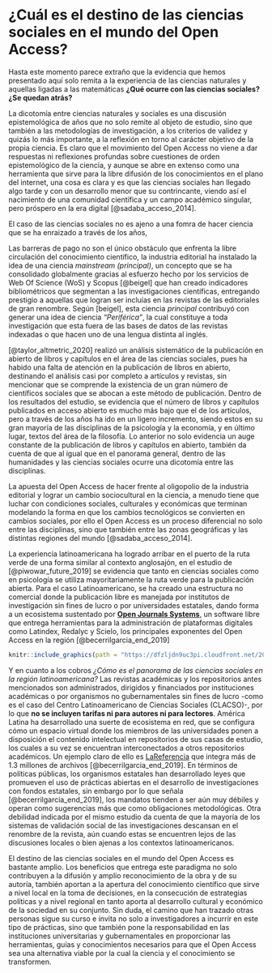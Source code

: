 # ¿Cuál es el destino de las ciencias sociales en el mundo del Open Access?

Hasta este momento parece extraño que la evidencia que hemos presentado aquí solo remita a la experiencia de las ciencias naturales y aquellas ligadas a las matemáticas **¿Qué ocurre con las ciencias sociales? ¿Se quedan atrás?**

La dicotomía entre ciencias naturales y sociales es una discusión epistemológica de años que no solo remite al objeto de estudio, sino que también a las metodologías de investigación, a los criterios de validez y quizás lo más importante, a la reflexión en torno al carácter objetivo de la propia ciencia. Es claro que el movimiento del Open Access no viene a dar respuestas ni reflexiones profundas sobre cuestiones de orden epistemológico de la ciencia, y aunque se abre en extenso como una herramienta que sirve para la libre difusión de los conocimientos en el plano del internet, una cosa es clara y es que las ciencias sociales han llegado algo tarde y con un desarrollo menor que su contrincante, viendo así el nacimiento de una comunidad científica y un campo académico singular, pero próspero en la era digital [@sadaba_acceso_2014].

El caso de las ciencias sociales no es ajeno a una fomra de hacer ciencia que se ha enraizado a través de los años, 

Las barreras de pago no son el único obstáculo que enfrenta la libre circulación del conocimiento científico, la industria editorial ha instalado la idea de una ciencia *mainstream (principal)*, un concepto que se ha consolidado globalmente gracias al esfuerzo hecho por los servicios de Web Of Science (WoS) y Scopus [@beigel] que han creado indicadores bibliométricos que segmentan a las investigaciones científicas, entregando prestigio a aquellas que logran ser incluías en las revistas de las editoriales de gran renombre. Según [beigel], esta ciencia *principal* contribuyó con generar una idea de ciencia *"Periférica"*, la cual constituye a toda investigación que esta fuera de las bases de datos de las revistas indexadas o que hacen uno de una lengua distinta al inglés.

[@taylor_altmetric_2020] realizó un análisis sistemático de la publicación en abierto de libros y capítulos en el área de las ciencias sociales, pues ha habido una falta de atención en la publicación de libros en abierto, destinando el análisis casi por completo a artículos y revistas, sin mencionar que se comprende la existencia de un gran número de científicos sociales que se abocan a este método de publicación. Dentro de los resultados del estudio, se evidencia que el número de libros y capítulos publicados en acceso abierto es mucho más bajo que el de los artículos, pero a través de los años ha ido en un ligero incremento, siendo estos en su gran mayoría de las disciplinas de la psicología y la economía, y en último lugar, textos del área de la filosofía. Lo anterior no solo evidencia un auge constante de la publicación de libros y capítulos en abierto, también da cuenta de que al igual que en el panorama general, dentro de las humanidades y las ciencias sociales ocurre una dicotomía entre las disciplinas.

La apuesta del Open Access de hacer frente al oligopolio de la industria editorial y lograr un cambio sociocultural en la ciencia, a menudo tiene que luchar con condiciones sociales, culturales y económicas que terminan modelando la forma en que los cambios tecnológicos se convierten en cambios sociales, por ello el Open Access es un proceso diferencial no solo entre las disciplinas, sino que también entre las zonas geográficas y las distintas regiones del mundo [@sadaba_acceso_2014].  

La experiencia latinoamericana ha logrado arribar en el puerto de la ruta verde de una forma similar al contexto anglosajón, en el estudio de [@piwowar_future_2019] se evidencia que tanto en ciencias sociales como en psicología se utiliza mayoritariamente la ruta verde para la publicación abierta. Para el caso Latinoamericano, se ha creado una estructura no comercial donde la publicación libre es manejada por institutos de investigación sin fines de lucro o por universidades estatales, dando forma a un ecosistema sustentado por [**Open Journals Systems**](https://openjournalsystems.com/){target="_blank"}, un software libre que entrega herramientas para la administración de plataformas digitales como Latindex, Redalyc y Scielo, los principales exponentes del Open Access en la región [@becerrilgarcia_end_2019]

```r
knitr::include_graphics(path = "https://dfzljdn9uc3pi.cloudfront.net/2018/4375/1/fig-4-1x.jpg")
```

Y en cuanto a los cobros *¿Cómo es el panorama de las ciencias sociales en la región latinoamericana?* Las revistas académicas y los repositorios antes mencionados son administrados, dirigidos y financiados por instituciones académicas o por organismos no gubernamentales sin fines de lucro -como es el caso del Centro Latinoamericano de Ciencias Sociales (CLACSO)-, por lo que **no se incluyen tarifas ni para autores ni para lectores**. América Latina ha desarrollado una suerte de ecosistema en red, que se configura cómo un espacio virtual donde los miembros de las universidades ponen a disposición el contenido intelectual en repositorios de sus casas de estudio, los cuales a su vez se encuentran interconectados a otros repositorios académicos. Un ejemplo claro de ello es [LaReferencia](https://www.lareferencia.info/es/){target="_blank"} que integra más de 1.3 millones de archivos [@becerrilgarcia_end_2019]. En términos de políticas públicas, los organismos estatales han desarrollado leyes que promueven el uso de prácticas abiertas en el desarrollo de investigaciones con fondos estatales, sin embargo por lo que señala [@becerrilgarcia_end_2019], los mandatos tienden a ser aún muy débiles y operan como sugerencias más que como obligaciones metodológicas. Otra debilidad indicada por el mismo estudio da cuenta de que la mayoría de los sistemas de validación social de las investigaciones descansan en el renombre de la revista, aún cuando estas se encuentren lejos de las discusiones locales o bien ajenas a los contextos latinoamericanos.



El destino de las ciencias sociales en el mundo del Open Access es bastante amplio. Los beneficios que entrega este paradigma no solo contribuyen a la difusión y amplio reconocimiento de la obra y de su autoría, también aportan a la apertura del conocimiento científico que sirve a nivel local en la toma de decisiones, en la consecución de estrategias políticas y a nivel regional en tanto aporta al desarrollo cultural y económico de la sociedad en su conjunto. Sin duda, el camino que han trazado otras personas sigue su curso e invita no solo a investigadores a incurrir en este tipo de prácticas, sino que también pone la responsabilidad en las instituciones universitarias y gubernamentales en proporcionar las herramientas, guías y conocimientos necesarios para que el Open Access sea una alternativa viable por la cual la ciencia y el conocimiento se transformen.

